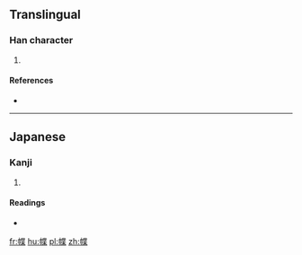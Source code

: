 ==Translingual==

===Han character===
{{Han char|rn=50|rad=巾|as=09|sn=12|four=|canj=中月心廿木 (LBPTD)|ids=⿰[[巾]][[枼]]}}

# {{defn|Han|sort=巾09}}

====References====
* {{Han ref|kx=0334.291|hdz=10746.101|uh=5E49|ud=24137}}

----

==Japanese==

===Kanji===
{{ja-kanji|grade=|rs=巾09}}

# {{defn|lang=ja|sort=巾09}}

====Readings====
* {{ja-readings|on=|kun=[[たずな]] (tazuna)}}

[[fr:幉]]
[[hu:幉]]
[[pl:幉]]
[[zh:幉]]